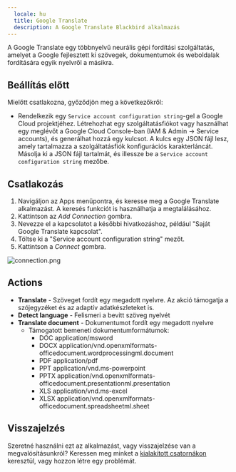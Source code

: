 ```yaml
---
  locale: hu
  title: Google Translate
  description: A Google Translate Blackbird alkalmazás
---
```


<LinkCard title="Megtekintés a Githubon" target="_blank" href="https://github.com/bb-io/GoogleTranslate" icon="github" />

A Google Translate egy többnyelvű neurális gépi fordítási szolgáltatás, amelyet a Google fejlesztett ki szövegek, dokumentumok és weboldalak fordítására egyik nyelvről a másikra.

## Beállítás előtt

Mielőtt csatlakozna, győződjön meg a következőkről:

- Rendelkezik egy `Service account configuration string`-gel a Google Cloud projektjéhez. Létrehozhat egy szolgáltatásfiókot vagy használhat egy meglévőt a Google Cloud Console-ban (IAM & Admin -> Service accounts), és generálhat hozzá egy kulcsot. A kulcs egy JSON fájl lesz, amely tartalmazza a szolgáltatásfiók konfigurációs karakterláncát. Másolja ki a JSON fájl tartalmát, és illessze be a `Service account configuration string` mezőbe.

## Csatlakozás

1. Navigáljon az Apps menüpontra, és keresse meg a Google Translate alkalmazást. A keresés funkciót is használhatja a megtalálásához.
2. Kattintson az _Add Connection_ gombra.
3. Nevezze el a kapcsolatot a későbbi hivatkozáshoz, például "Saját Google Translate kapcsolat".
4. Töltse ki a "Service account configuration string" mezőt.
5. Kattintson a _Connect_ gombra.

![connection.png](https://raw.githubusercontent.com/bb-io/GoogleTranslate/main//image/README/Connection.png)

## Actions 

- **Translate** - Szöveget fordít egy megadott nyelvre. Az akció támogatja a szójegyzéket és az adaptív adatkészleteket is.
- **Detect language** - Felismeri a bevitt szöveg nyelvét
- **Translate document** - Dokumentumot fordít egy megadott nyelvre
  - Támogatott bemeneti dokumentumformátumok:
    - DOC application/msword
    - DOCX application/vnd.openxmlformats-officedocument.wordprocessingml.document
    - PDF application/pdf
    - PPT application/vnd.ms-powerpoint
    - PPTX application/vnd.openxmlformats-officedocument.presentationml.presentation
    - XLS application/vnd.ms-excel
    - XLSX application/vnd.openxmlformats-officedocument.spreadsheetml.sheet

## Visszajelzés

Szeretné használni ezt az alkalmazást, vagy visszajelzése van a megvalósításunkról? Keressen meg minket a [kialakított csatornákon](https://www.blackbird.io/) keresztül, vagy hozzon létre egy problémát.